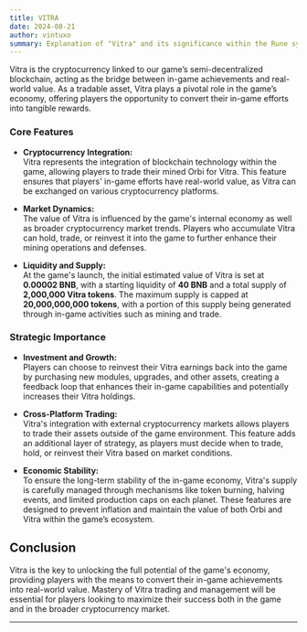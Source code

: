 ```yaml
---
title: VITRA
date: 2024-08-21
author: vintuxo
summary: Explanation of "Vitra" and its significance within the Rune system.
---
```


Vitra is the cryptocurrency linked to our game’s semi-decentralized blockchain, acting as the bridge between in-game achievements and real-world value. As a tradable asset, Vitra plays a pivotal role in the game’s economy, offering players the opportunity to convert their in-game efforts into tangible rewards.

### Core Features

- **Cryptocurrency Integration:**  
  Vitra represents the integration of blockchain technology within the game, allowing players to trade their mined Orbi for Vitra. This feature ensures that players' in-game efforts have real-world value, as Vitra can be exchanged on various cryptocurrency platforms.

- **Market Dynamics:**  
  The value of Vitra is influenced by the game's internal economy as well as broader cryptocurrency market trends. Players who accumulate Vitra can hold, trade, or reinvest it into the game to further enhance their mining operations and defenses.

- **Liquidity and Supply:**  
  At the game's launch, the initial estimated value of Vitra is set at **0.00002 BNB**, with a starting liquidity of **40 BNB** and a total supply of **2,000,000 Vitra tokens**. The maximum supply is capped at **20,000,000,000 tokens**, with a portion of this supply being generated through in-game activities such as mining and trade.

### Strategic Importance

- **Investment and Growth:**  
  Players can choose to reinvest their Vitra earnings back into the game by purchasing new modules, upgrades, and other assets, creating a feedback loop that enhances their in-game capabilities and potentially increases their Vitra holdings.

- **Cross-Platform Trading:**  
  Vitra's integration with external cryptocurrency markets allows players to trade their assets outside of the game environment. This feature adds an additional layer of strategy, as players must decide when to trade, hold, or reinvest their Vitra based on market conditions.

- **Economic Stability:**  
  To ensure the long-term stability of the in-game economy, Vitra's supply is carefully managed through mechanisms like token burning, halving events, and limited production caps on each planet. These features are designed to prevent inflation and maintain the value of both Orbi and Vitra within the game’s ecosystem.

## Conclusion

Vitra is the key to unlocking the full potential of the game's economy, providing players with the means to convert their in-game achievements into real-world value. Mastery of Vitra trading and management will be essential for players looking to maximize their success both in the game and in the broader cryptocurrency market.

---

